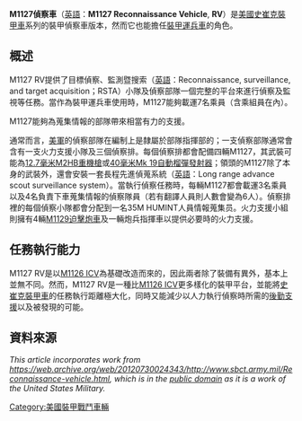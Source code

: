 {{no footnotes|time=2016-01-23T04:15:11+00:00}}
{{Infobox Weapon
|name= M1127偵察車 [[File:Flag_of_USA.svg|30px]]<br />M1127 Reconnaissance Vehicle
|image= Image:Stryker RV front q.jpg
|image_size= 300px
|caption= 史崔克RV
|origin= {{USA}}
|type= 裝甲偵察車
<!-- Type selection -->
|is_vehicle=yes
|is_ranged=yes
|is_artillery=yes
<!-- Service history -->
|service= 2002年至今
|used_by={{USA}}
|wars= 
<!-- Production history -->
|designer=通用陸地系統
|design_date=
|manufacturer=通用陸地系統
|unit_cost= 約4900萬美元（2012年數據）
|production_date=1999年
|number=
|variants= 
<!-- General specifications -->
|spec_label=
|weight= 18.77噸
|length= 6.95公尺
|part_length=
|width=2.72公尺
|height=2.64公尺
|diameter=
|crew=2人+4人（6人）偵察小隊
|armour=可抵擋14.5毫米口徑武器的射擊
|primary_armament=1×[[防禦者M151遙控武器站|防禦者M151遙控武器站]]<br />1×[[白朗寧M2重機槍|12.7毫米口徑M2HB重機槍]]或<br />1×[[40毫米榴彈|40毫米口徑]][[Mk_19自動榴彈發射器|Mk 19自動榴彈發射器]]
|secondary_armament=1×[[7.62×51mm_NATO|7.62×51毫米NATO]] [[M240通用機槍|M240機槍]]
|engine=柴油引擎
|engine_power=350匹[[馬力|馬力]]
|transmission= 
|payload_capacity= 
|fuel_capacity= 
|pw_ratio=18.6匹馬力/噸
|suspension=8×8路輪（裝有液壓式葉片彈簧）
|clearance=
|vehicle_range=500公里
|speed=100公里/小時
|guidance=
<!-- Ranged weapon specifications --> 
|cartridge=
|caliber=
|action=
|rate=
|velocity=
|range= 
|max_range=
|feed= 
|sights= 
<!-- Artillery specifications -->
|breech=
|recoil=
|carriage=
|elevation=
|traverse=
}}
'''M1127偵察車'''（[[英語|英語]]：'''M1127 Reconnaissance Vehicle''', '''RV'''）是[[美國|美國]][[史崔克裝甲車|史崔克裝甲車]]系列的裝甲偵察車版本，然而它也能擔任[[裝甲運兵車|裝甲運兵車]]的角色。

== 概述 ==
M1127 RV提供了目標偵察、監測暨搜索（[[英語|英語]]：Reconnaissance, surveillance, and target acquisition；RSTA）小隊及偵察部隊一個完整的平台來進行偵察及監視等任務。當作為裝甲運兵車使用時，M1127能夠載運7名乘員（含乘組員在內）。

M1127能夠為蒐集情報的部隊帶來相當有力的支援。

通常而言，[[美軍|美軍]]的偵察部隊在編制上是隸屬於部隊指揮部的；一支偵察部隊通常會含有一支火力支援小隊及三個偵察排。每個偵察排都會配備四輛M1127，其武裝可能為[[白朗寧M2重機槍|12.7毫米M2HB重機槍]]或[[Mk_19自動榴彈發射器|40毫米Mk 19自動榴彈發射器]]；領頭的M1127除了本身的武裝外，還會安裝一套長程先進偵蒐系統（[[英語|英語]]：Long range advance scout surveillance system）。當執行偵察任務時，每輛M1127都會載運3名乘員以及4名負責下車蒐集情報的偵察隊員（若有翻譯人員則人數會變為6人）。偵察排裡的每個偵察小隊都會分配到一名35M HUMINT人員情報蒐集员。火力支援小組則擁有4輛[[M1129迫擊炮車|M1129迫擊炮車]]及一輛炮兵指揮車以提供必要時的火力支援。

== 任務執行能力 ==
M1127 RV是以[[M1126裝甲運兵車|M1126 ICV]]為基礎改造而來的，因此兩者除了裝備有異外，基本上並無不同。然而，M1127 RV是一種比[[M1126裝甲運兵車|M1126 ICV]]更多樣化的裝甲平台，並能將[[史崔克裝甲車|史崔克裝甲車]]的任務執行距離極大化，同時又能減少以人力執行偵察時所需的[[物流|後勤支援]]以及被發現的可能。

== 資料來源 ==
''This article incorporates work from https://web.archive.org/web/20120730024343/http://www.sbct.army.mil/Reconnaissance-vehicle.html, which is in the [[公有领域|public domain]] as it is a work of the United States Military.''


{{史崔克裝甲車系列}}
[[Category:美國裝甲戰鬥車輛|Category:美國裝甲戰鬥車輛]]
